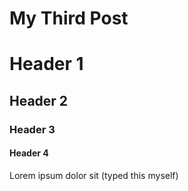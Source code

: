 # My Third Post

# Header 1

## Header 2

### Header 3

#### Header 4

Lorem ipsum dolor sit (typed this myself)
